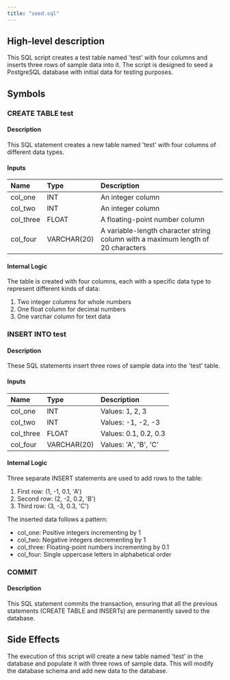 ```yaml
---
title: "seed.sql"
---
```


## High-level description
This SQL script creates a test table named 'test' with four columns and inserts three rows of sample data into it. The script is designed to seed a PostgreSQL database with initial data for testing purposes.

## Symbols

### CREATE TABLE test
#### Description
This SQL statement creates a new table named 'test' with four columns of different data types.

#### Inputs
| Name | Type | Description |
|:-----|:-----|:------------|
| col_one | INT | An integer column |
| col_two | INT | An integer column |
| col_three | FLOAT | A floating-point number column |
| col_four | VARCHAR(20) | A variable-length character string column with a maximum length of 20 characters |

#### Internal Logic
The table is created with four columns, each with a specific data type to represent different kinds of data:
1. Two integer columns for whole numbers
2. One float column for decimal numbers
3. One varchar column for text data

### INSERT INTO test
#### Description
These SQL statements insert three rows of sample data into the 'test' table.

#### Inputs
| Name | Type | Description |
|:-----|:-----|:------------|
| col_one | INT | Values: 1, 2, 3 |
| col_two | INT | Values: -1, -2, -3 |
| col_three | FLOAT | Values: 0.1, 0.2, 0.3 |
| col_four | VARCHAR(20) | Values: 'A', 'B', 'C' |

#### Internal Logic
Three separate INSERT statements are used to add rows to the table:
1. First row: (1, -1, 0.1, 'A')
2. Second row: (2, -2, 0.2, 'B')
3. Third row: (3, -3, 0.3, 'C')

The inserted data follows a pattern:
- col_one: Positive integers incrementing by 1
- col_two: Negative integers decrementing by 1
- col_three: Floating-point numbers incrementing by 0.1
- col_four: Single uppercase letters in alphabetical order

### COMMIT
#### Description
This SQL statement commits the transaction, ensuring that all the previous statements (CREATE TABLE and INSERTs) are permanently saved to the database.

## Side Effects
The execution of this script will create a new table named 'test' in the database and populate it with three rows of sample data. This will modify the database schema and add new data to the database.